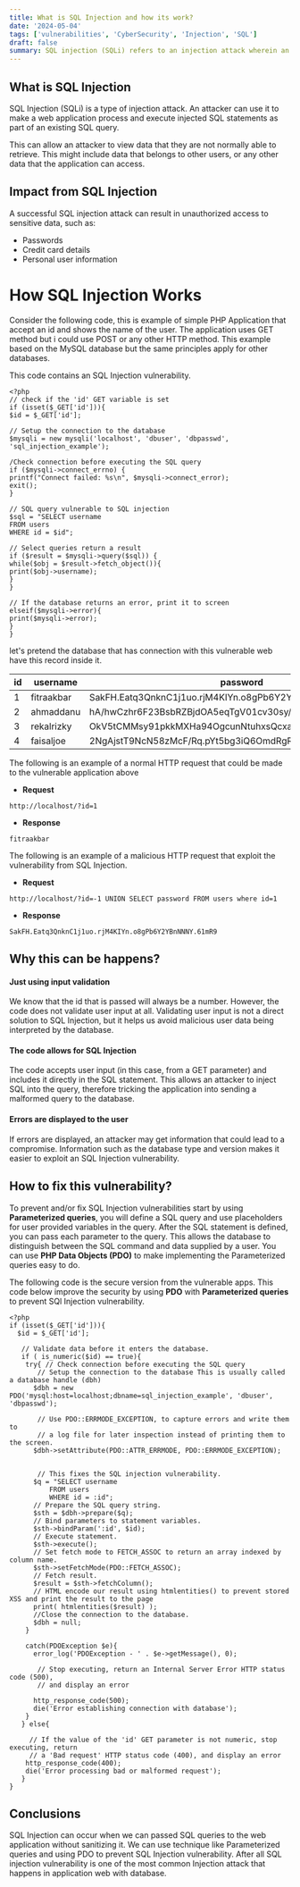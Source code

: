 ```yaml
---
title: What is SQL Injection and how its work?
date: '2024-05-04'
tags: ['vulnerabilities', 'CyberSecurity', 'Injection', 'SQL']
draft: false
summary: SQL injection (SQLi) refers to an injection attack wherein an attacker can execute malicious SQL statements that control a web application's database server.This allows an attacker to interfere with the queries that an application makes to its database. This can allow an attacker to view data that they are not normally able to retrieve.
---
```


## What is SQL Injection 

SQL Injection (SQLi) is a type of injection attack. 
An attacker can use it to make a web application process 
and execute injected SQL statements as part of an existing SQL query.

This can allow an attacker to view data that they are not normally able to
retrieve. This might include data that belongs to other users, or any other 
data that the application can access.

## Impact from SQL Injection
A successful SQL injection attack can result in 
unauthorized access to sensitive data, such as:
- Passwords
- Credit card details
- Personal user information

# How SQL Injection Works
Consider the following code, this is example of simple PHP
Application that accept an id and shows the name of the user. The application
uses GET method but i could use POST or any other HTTP method. This example based on the 
MySQL database but the same principles apply for other databases.

This code contains an SQL Injection vulnerability.
```php:app.php
<?php
// check if the 'id' GET variable is set
if (isset($_GET['id'])){
$id = $_GET['id'];

// Setup the connection to the database
$mysqli = new mysqli('localhost', 'dbuser', 'dbpasswd', 'sql_injection_example');

/Check connection before executing the SQL query
if ($mysqli->connect_errno) {
printf("Connect failed: %s\n", $mysqli->connect_error);
exit();
}

// SQL query vulnerable to SQL injection
$sql = "SELECT username
FROM users
WHERE id = $id";

// Select queries return a result
if ($result = $mysqli->query($sql)) {
while($obj = $result->fetch_object()){
print($obj->username);
}
}

// If the database returns an error, print it to screen
elseif($mysqli->error){
print($mysqli->error);
}
}

```
let's pretend the database that has connection with this vulnerable
web have this record inside it.

|id|username    |password   |
|--|------------|-----------|
|1 |fitraakbar       |SakFH.Eatq3QnknC1j1uo.rjM4KIYn.o8gPb6Y2YBnNNNY.61mR9|
|2 |ahmaddanu        |hA/hwCzhr6F23BsbRZBjdOA5eqTgV01cv30sy/O2EcL2/zG9k0aGy|
|3 |rekalrizky       |OkV5tCMMsy91pkkMXHa94OgcunNtuhxsQcxaOW6tJimuaCO0FMDZm|
|4 |faisaljoe      |2NgAjstT9NcN58zMcF/Rq.pYt5bg3iQ6OmdRgR3YWfT.ZVgmJR4FK|



The following is an example of a normal HTTP request that could be made
to the vulnerable application above
- **Request**
```
http://localhost/?id=1
```
- **Response**
```
fitraakbar
```
The following is an example of a malicious HTTP request that exploit the
vulnerability from SQL Injection.
- **Request**
```
http://localhost/?id=-1 UNION SELECT password FROM users where id=1
```
- **Response**
```
SakFH.Eatq3QnknC1j1uo.rjM4KIYn.o8gPb6Y2YBnNNNY.61mR9
```

## Why this can be happens?
#### Just using input validation

We know that the id that is passed will always be a number. 
However, the code does not validate user input at all.
Validating user input is not a direct solution to SQL Injection, 
but it helps us avoid malicious user data being interpreted by the 
database.

#### The code allows for SQL Injection
The code accepts user input (in this case, from a GET parameter) 
and includes it directly in the SQL statement.
This allows an attacker to inject SQL into the query, 
therefore tricking the application into sending a malformed query 
to the database.

#### Errors are displayed to the user
If errors are displayed, an attacker may get information that could 
lead to a compromise.
Information such as the database type and version makes it easier 
to exploit an SQL Injection vulnerability.

## How to fix this vulnerability?
To prevent and/or fix SQL Injection vulnerabilities start by using
**Parameterized queries**, you will define a SQL query and use placeholders
for user provided variables in the query. After the SQL statement is defined, 
you can pass each parameter to the query. This allows the database to distinguish
between the SQL command and data supplied by a user. You can use **PHP Data Objects (PDO)**
to make implementing the Parameterized queries easy to do.

The following code is the secure version from the vulnerable apps. This code
below improve the security by using **PDO** with **Parameterized queries** to
prevent SQl Injection vulnerability.

```php:app.php
<?php
if (isset($_GET['id'])){
  $id = $_GET['id'];
  
   // Validate data before it enters the database. 
   if ( is_numeric($id) == true){
    try{ // Check connection before executing the SQL query 
       // Setup the connection to the database This is usually called a database handle (dbh)
      $dbh = new PDO('mysql:host=localhost;dbname=sql_injection_example', 'dbuser', 'dbpasswd');
      
       // Use PDO::ERRMODE_EXCEPTION, to capture errors and write them to
       // a log file for later inspection instead of printing them to the screen.
      $dbh->setAttribute(PDO::ATTR_ERRMODE, PDO::ERRMODE_EXCEPTION);
      

       // This fixes the SQL injection vulnerability.
      $q = "SELECT username 
          FROM users
          WHERE id = :id";
      // Prepare the SQL query string.
      $sth = $dbh->prepare($q);
      // Bind parameters to statement variables.
      $sth->bindParam(':id', $id);
      // Execute statement.
      $sth->execute();
      // Set fetch mode to FETCH_ASSOC to return an array indexed by column name.
      $sth->setFetchMode(PDO::FETCH_ASSOC);
      // Fetch result.
      $result = $sth->fetchColumn();  
      // HTML encode our result using htmlentities() to prevent stored XSS and print the result to the page
      print( htmlentities($result) );
      //Close the connection to the database.
      $dbh = null;
    }

    catch(PDOException $e){
      error_log('PDOException - ' . $e->getMessage(), 0);

       // Stop executing, return an Internal Server Error HTTP status code (500),
       // and display an error

      http_response_code(500);
      die('Error establishing connection with database');
    }
   } else{

     // If the value of the 'id' GET parameter is not numeric, stop executing, return
     // a 'Bad request' HTTP status code (400), and display an error
    http_response_code(400);
    die('Error processing bad or malformed request');
   }
}

```

## Conclusions

SQL Injection can occur when we can passed SQL queries to the web application without
sanitizing it. We can use technique like Parameterized queries and using PDO to prevent
SQL Injection vulnerability. After all SQL injection vulnerability is one of the most common
Injection attack that happens in application web with database.